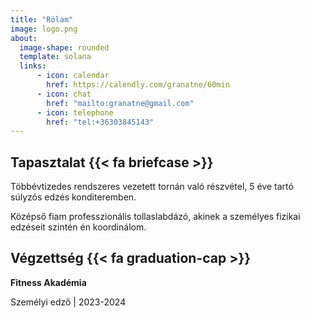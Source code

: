 ```yaml
---
title: "Rólam"
image: logo.png
about:
  image-shape: rounded
  template: solana
  links:
      - icon: calendar
        href: https://calendly.com/granatne/60min
      - icon: chat
        href: "mailto:granatne@gmail.com"
      - icon: telephone
        href: "tel:+36303845143"
---
```


## Tapasztalat {{< fa briefcase >}}

Többévtizedes rendszeres vezetett tornán való részvétel, 5 éve tartó súlyzós edzés konditeremben.

Középső fiam professzionális tollaslabdázó, akinek a személyes fizikai edzéseit szintén én koordinálom.

## Végzettség {{< fa graduation-cap >}}

**Fitness Akadémia**

Személyi edző \| 2023-2024
